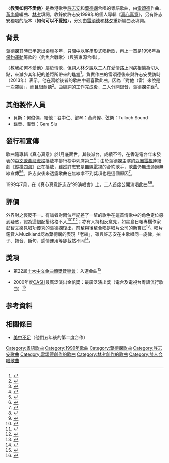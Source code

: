 {{noteTA
|G1=Music
}}
{{Infobox song
| name     = 教我如何不愛他
| type     = song
| artist   = [[許志安|許志安]]、[[葉德嫻|葉德嫻]]
| album    = [[真心真意|真心真意]]
| language = 粵語
| released = {{start date|1999}}
| genre    = 
| length   = {{duration|m=4|s=13}}
| label    = [[正東唱片|正東]]
| lyricist = [[林夕|林夕]]
| composer = [[雷頌德|雷頌德]]
| arranger = [[黃尚偉|黃尚偉]]
| producer = 黃尚偉
| misc     = {{External music video|1={{YouTube|ssiMRRiLiUk|〈教我如何不愛他〉}}|type=song}}
}}

〈'''教我如何不愛他'''〉是香港歌手[[許志安|許志安]]和[[葉德嫻|葉德嫻]]合唱的粵語歌曲，由[[雷頌德|雷頌德]]作曲、[[黃尚偉|黃尚偉]]編曲、[[林夕|林夕]]填詞，收錄於許志安1999年的個人專輯《[[真心真意|真心真意]]》，另有許志安獨唱的版本〈'''如何可以不愛她'''〉，分別由[[雷頌德|雷頌德]]和[[林夕|林夕]]重新編曲及填詞。

==背景==
葉德嫻其時已半退出樂壇多年，只間中以客串形式唱新歌，再上一首是1996年為[[保釣運動|保釣運動]]籌款的〈釣魚台戰歌〉（與張東源合唱）。

〈教我如何不愛他〉屬於情歌，但詞人林夕說以二人在愛情路上同病相憐為切入點，來減少其年紀的差距所帶來的尷尬<ref name="夕">{{Cite AV media notes |title=林夕字傳2|artist= |year=2007 |notestitle= |url= |accessdate= |first= |last= |authorlink= |first2= |last2= |authorlink2= |page= |pages= |type=CD |publisher=環球唱片 |id= |location=香港 |ref=}}</ref>。負責作曲的雷頌德後來與許志安受訪時（2013年）表示，他在寫給後者的歌曲中最喜歡此曲，因為「對他（雷）來說是一次突破」，而且很耐聽<ref>{{cite news |author1=jean jone |title=教我如何沒有他 - 雷頌德 x 許志安的友情歲月 |url=https://www.kkbox.com/tw/tc/column/interviews-0-296-1.html |agency=kkbox |issue=2013-05-05}}</ref>。曲編詞的工作完成後，二人分開錄音，葉德嫻先錄<ref>{{Cite news|url=|title=安仔愿葉德嫻找到心愛之星|author=|date=2004-11-05|work=新報}}</ref>。

==其他製作人員==
*貝斯：何俊傑、結他：谷中仁、鍵琴：黃尚偉、弦樂：Tulloch Sound
*錄音、混音：Gara Siu

==發行和宣傳==
歌曲隨專輯《真心真意》於1月底面世，其後派台，成績不俗，在香港電台年末發表的[[中文歌曲龍虎榜|中文歌曲龍虎榜]]播放率排行榜中列席第二<ref>{{Cite news|url=|title=十大中文金曲四大天王缺席 港台擺安仔秀文上檯|author=|date=1999-11-20|work=天天日報|publisher=|accessdate=|language=|format=}}</ref>；由於葉德嫻主演的[[亞洲電視|亞洲電視]]連續劇《[[縱橫四海_(電視劇)|縱橫四海]]》正在播放，雖然許志安是[[無線電視|無線電視]]的合約歌手，歌曲仍無法通過無線宣傳<ref>{{cite news |title=許志安贈凳答謝葉德嫻 |work=新報 |issue=1999-03-05}}</ref><ref>{{cite news |title=張衛健多女追全屬流料 梁漢文﹕吹水唔抹嘴 |work=新報 |issue=1999-03-09}}</ref>。許志安後來透露歌曲在無線拿不到獎項也是這個原因<ref>{{cite news |author1=高家慧 |title=許志安「金曲咪〈K歌之王〉囉！」 |work=壹本便利 |issue=2000-11-14}}</ref>。

1999年7月，在《真心真意許志安'99演唱會》上，二人首度公開演唱此曲<ref>{{cite news |title=「為什麼你背著我愛別人」 安仔新歌被利用宣傳 |work=天天日報 |issue=1999-04-19}}</ref><ref>{{cite news |title=足部拗柴難阻唱歌雅興 葉德嫻跛跛吓上舞台 |work=新報 |issue=1999-07-20}}</ref>。

==評價==
外界對之褒貶不一。有論者對兩位年紀差了一輩的歌手在這首情歌中的角色定位感到疑惑，認為這個配搭格格不入<ref>{{cite news |title=真心真意許志安 |work=星島日報 |issue=1999-02-27}}</ref><ref>{{cite news |author1=林雨 |title=葉德嫻配安仔───很怪 |work=明報 |issue=1999-02-12}}</ref><ref>{{cite news |author1=小南 |title=遭人猜測與葉德嫻關係 許志安感莫名其妙 |work=新報 |issue=1999-02-09}}</ref>；亦有人持相反意見，如星島日報專欄作家彭智文樂見唱功優秀的葉德嫻復出，前輩與後輩合唱是唱片公司的新嘗試<ref>{{Cite news|url=|title=葉德嫻的唱功|author=彭智文|date=1999-02-24|work=星島日報|publisher=|accessdate=|language=|format=}}</ref>。唱片鑑賞人Muzikland認為葉德嫻的表現「老練」，雖與許志安在主歌唱同一旋律，拍子、拖音、斷句、感情運用等卻截然不同<ref name="專輯">{{Cite book|title=香港流行音樂專輯101．第一部|author=Muzikland|publisher=非凡出版|year=2018|isbn=9789888513710|location=香港|pages=218-223}}</ref>。

==獎項==
*第22屆[[十大中文金曲頒獎音樂會|十大中文金曲頒獎音樂會]]：入選金曲<ref>{{cite web |title=十大中文金曲： 第22屆十大中文金曲頒獎禮音樂會 1 |url=https://app4.rthk.hk/special/rthkmemory/details/extravaganza/383 |publisher=RTHK |accessdate=2020-09-02 |archive-date=2020-02-13 |archive-url=https://web.archive.org/web/20200213025632/http://app4.rthk.hk/special/rthkmemory/details/extravaganza/383 |dead-url=no }}</ref>

*2000年度[[香港作曲家及作詞家協會|CASH]]最廣泛演出金帆獎：最廣泛演出獎（電台及電視台粵語流行歌曲）<ref>{{Cite web|title=2000年頒發獎項名單|url=https://www.cash.org.hk/download.php?file=//files/pdf/media_centre/golden_sail_most_performed_awards/2000%20Most%20Performed_C.pdf|accessdate=|author=|date=|format=pdf|publisher=CASH|language=}}</ref>

==参考資料==
{{reflist|2}}
==相關條目==
*[[美中不足|美中不足]]（他們五年後的第二度合作）

{{葉德嫻}}
{{許志安}}
[[Category:粵語歌曲|Category:粵語歌曲]]
[[Category:1999年歌曲|Category:1999年歌曲]]
[[Category:葉德嫻歌曲|Category:葉德嫻歌曲]]
[[Category:許志安歌曲|Category:許志安歌曲]]
[[Category:雷頌德創作的歌曲|Category:雷頌德創作的歌曲]]
[[Category:林夕創作的歌曲|Category:林夕創作的歌曲]]
[[Category:雙人合唱歌曲|Category:雙人合唱歌曲]]